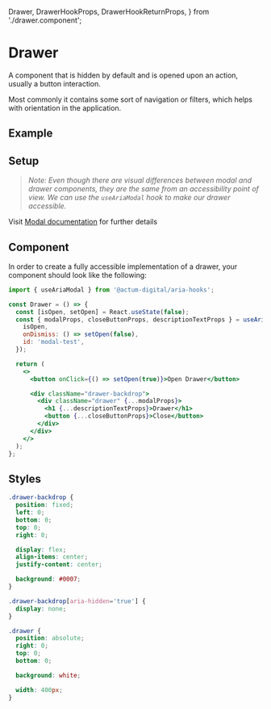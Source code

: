  Drawer,
  DrawerHookProps,
  DrawerHookReturnProps,
} from './drawer.component';

<Meta title="Aria Component/Drawer" />

# Drawer

A component that is hidden by default and is opened upon an action, usually a button interaction.

Most commonly it contains some sort of navigation or filters, which helps with orientation in the application.

## Example

<Canvas>
  <Drawer />
</Canvas>

## Setup

> _Note: Even though there are visual differences between modal and drawer components, they are the same from an accessibility point of view. We can use the `useAriaModal` hook to make our drawer accessible._

Visit [Modal documentation](/story/aria-component-modal--page) for further details

## Component

In order to create a fully accessible implementation of a drawer, your component should look like the following:

```jsx
import { useAriaModal } from '@actum-digital/aria-hooks';

const Drawer = () => {
  const [isOpen, setOpen] = React.useState(false);
  const { modalProps, closeButtonProps, descriptionTextProps } = useAriaModal({
    isOpen,
    onDismiss: () => setOpen(false),
    id: 'modal-test',
  });

  return (
    <>
      <button onClick={() => setOpen(true)}>Open Drawer</button>

      <div className="drawer-backdrop">
        <div className="drawer" {...modalProps}>
          <h1 {...descriptionTextProps}>Drawer</h1>
          <button {...closeButtonProps}>Close</button>
        </div>
      </div>
    </>
  );
};
```

## Styles

```css
.drawer-backdrop {
  position: fixed;
  left: 0;
  bottom: 0;
  top: 0;
  right: 0;

  display: flex;
  align-items: center;
  justify-content: center;

  background: #0007;
}

.drawer-backdrop[aria-hidden='true'] {
  display: none;
}

.drawer {
  position: absolute;
  right: 0;
  top: 0;
  bottom: 0;

  background: white;

  width: 400px;
}
```
